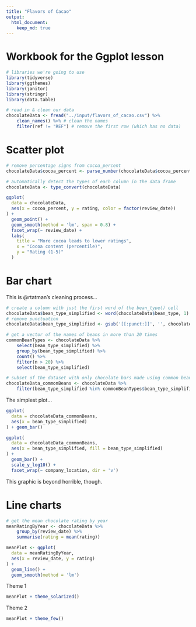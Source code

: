 ```yaml
---
title: "Flavors of Cacao"
output:
  html_document:
    keep_md: true
---
```


# Workbook for the Ggplot lesson

```r
# libraries we're going to use
library(tidyverse)
library(ggthemes)
library(janitor)
library(stringr)
library(data.table)

# read in & clean our data
chocolateData <- fread("../input/flavors_of_cacao.csv") %>%
    clean_names() %>% # clean the names
    filter(ref != "REF") # remove the first row (which has no data)
```

# Scatter plot

```r
# remove percentage signs from cocoa_percent
chocolateData$cocoa_percent <- parse_number(chocolateData$cocoa_percent)

# automatically detect the types of each column in the data frame
chocolateData <- type_convert(chocolateData)
```

```r
ggplot(
  data = chocolateData,
  aes(x = cocoa_percent, y = rating, color = factor(review_date))
) +
  geom_point() +
  geom_smooth(method = 'lm', span = 0.8) + 
  facet_wrap(~ review_date) +
  labs(
    title = "More cocoa leads to lower ratings",
    x = "Cocoa content (percentile)", 
    y = "Rating (1-5)" 
  )
```


# Bar chart

This is @rtatman's cleaning process...

```r
# create a column with just the first word of the bean_type() cell
chocolateData$bean_type_simplified <- word(chocolateData$bean_type, 1)
# remove punctuation
chocolateData$bean_type_simplified <- gsub('[[:punct:]]', '', chocolateData$bean_type_simplified)

# get a vector of the names of beans in more than 20 times
commonBeanTypes <- chocolateData %>%
    select(bean_type_simplified) %>%
    group_by(bean_type_simplified) %>%
    count() %>%
    filter(n > 20) %>%
    select(bean_type_simplified)

# subset of the dataset with only chocolate bars made using common beans
chocolateData_commonBeans <- chocolateData %>%
    filter(bean_type_simplified %in% commonBeanTypes$bean_type_simplified)
```

The simplest plot...

```r
ggplot(
  data = chocolateData_commonBeans,
  aes(x = bean_type_simplified)
) + geom_bar()
```



```r
ggplot(
  data = chocolateData_commonBeans,
  aes(x = bean_type_simplified, fill = bean_type_simplified)
) +
  geom_bar() +
  scale_y_log10() + 
  facet_wrap(~ company_location, dir = 'v')
```
This graphic is beyond horrible, though.

# Line charts

```r
# get the mean chocolate rating by year 
meanRatingByYear <- chocolateData %>%
    group_by(review_date) %>%
    summarise(rating = mean(rating))
```

```r
meanPlot <- ggplot(
  data = meanRatingByYear,
  aes(x = review_date, y = rating)
) +
  geom_line() +
  geom_smooth(method = 'lm')
```

Theme 1
```r
meanPlot + theme_solarized()
```

Theme 2
```r
meanPlot + theme_few()
```

